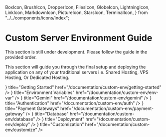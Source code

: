   BoxIcon,
  BrushIcon,
  DropperIcon,
  FilesIcon,
  GlobeIcon,
  LightningIcon,
  LinkIcon,
  MarkdownIcon,
  PictureIcon,
  StarsIcon,
  TerminalIcon,
} from "../../components/icons/index";

# Custom Server Environment Guide

<Callout type="error">This section is still under development.</Callout>
<Callout type="default">Please follow the guide in the provided order.</Callout>

This section will guide you through the final setup and deploying the application on any of your traditional servers i.e. Shared Hosting, VPS Hosting, Or Dedicated Hosting.

<Cards>
  <Card
    icon={<FilesIcon />}
    title="Getting Started"
    href="/documentation/custom-env/getting-started"
  />
  <Card
    icon={<MarkdownIcon />}
    title="Environment Variables"
    href="/documentation/custom-env/env-var"
  />
  <Card
    icon={<StarsIcon />}
    title="Gemini"
    href="/documentation/custom-env/gemini"
  />
  <Card
    icon={<LinkIcon />}
    title="Authentication"
    href="/documentation/custom-env/auth"
  />
  <Card
    icon={<TerminalIcon />}
    title="Payment Gateways"
    href="/documentation/custom-env/payment-gateway"
  />
  <Card
    icon={<GlobeIcon />}
    title="Database"
    href="/documentation/custom-env/database"
  />
  <Card
    icon={<BoxIcon />}
    title="Deployment"
    href="/documentation/custom-env/deploy"
  />
  <Card
    icon={<LightningIcon />}
    title="Customization"
    href="/documentation/custom-env/customize"
  />
</Cards>

